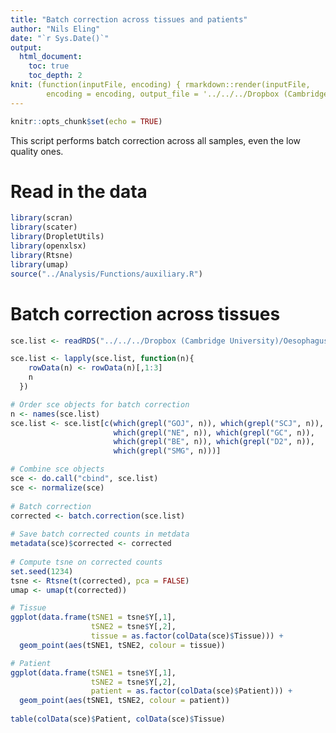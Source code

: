 ```yaml
---
title: "Batch correction across tissues and patients"
author: "Nils Eling"
date: "`r Sys.Date()`"
output: 
  html_document:
    toc: true
    toc_depth: 2
knit: (function(inputFile, encoding) { rmarkdown::render(inputFile, 
        encoding = encoding, output_file = '../../../Dropbox (Cambridge University)/Oesophagus_single_cell/Results/Reports/Full_data_batch_correction_allSamples.html') })
---
```


```r
knitr::opts_chunk$set(echo = TRUE)
```

This script performs batch correction across all samples, even the low quality ones.

# Read in the data

```r
library(scran)
library(scater)
library(DropletUtils)
library(openxlsx)
library(Rtsne)
library(umap)
source("../Analysis/Functions/auxiliary.R")
```

# Batch correction across tissues

```r
sce.list <- readRDS("../../../Dropbox (Cambridge University)/Oesophagus_single_cell/All_sce.rds")

sce.list <- lapply(sce.list, function(n){
    rowData(n) <- rowData(n)[,1:3]
    n
  })

# Order sce objects for batch correction
n <- names(sce.list)
sce.list <- sce.list[c(which(grepl("GOJ", n)), which(grepl("SCJ", n)),
                       which(grepl("NE", n)), which(grepl("GC", n)),
                       which(grepl("BE", n)), which(grepl("D2", n)),
                       which(grepl("SMG", n)))]

# Combine sce objects
sce <- do.call("cbind", sce.list)
sce <- normalize(sce)
  
# Batch correction
corrected <- batch.correction(sce.list)
  
# Save batch corrected counts in metdata
metadata(sce)$corrected <- corrected
  
# Compute tsne on corrected counts
set.seed(1234)
tsne <- Rtsne(t(corrected), pca = FALSE)
umap <- umap(t(corrected))

# Tissue
ggplot(data.frame(tSNE1 = tsne$Y[,1],
                  tSNE2 = tsne$Y[,2],
                  tissue = as.factor(colData(sce)$Tissue))) + 
  geom_point(aes(tSNE1, tSNE2, colour = tissue))

# Patient
ggplot(data.frame(tSNE1 = tsne$Y[,1],
                  tSNE2 = tsne$Y[,2],
                  patient = as.factor(colData(sce)$Patient))) + 
  geom_point(aes(tSNE1, tSNE2, colour = patient))
  
table(colData(sce)$Patient, colData(sce)$Tissue)
```